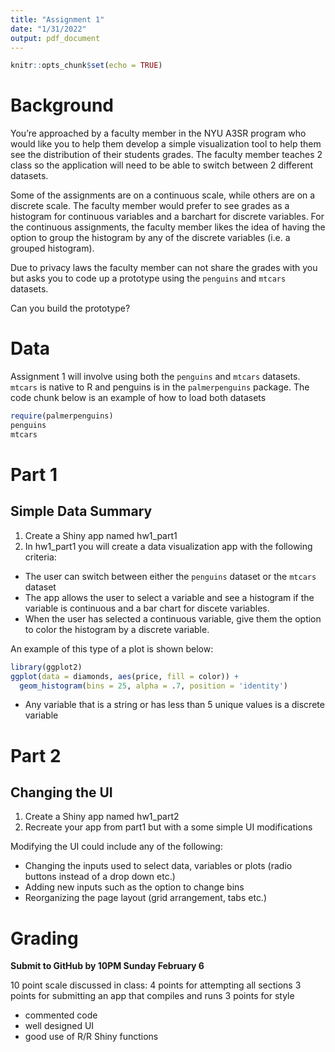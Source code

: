 ```yaml
---
title: "Assignment 1"
date: "1/31/2022"
output: pdf_document
---
```


```r
knitr::opts_chunk$set(echo = TRUE)

```

# Background

You're approached by a faculty member in the NYU A3SR program who would like you to help them develop a simple visualization tool to help them see the distribution of their students grades. The faculty member teaches 2 class so the application will need to be able to switch between 2 different datasets. 

Some of the assignments are on a continuous scale, while others are on a discrete scale. The faculty member would prefer to see grades as a histogram for continuous variables and a barchart for discrete variables. For the continuous assignments, the faculty member likes the idea of having the option to group the histogram by any of the discrete variables (i.e. a grouped histogram). 

Due to privacy laws the faculty member can not share the grades with you but asks you to code up a prototype using the `penguins` and `mtcars` datasets. 

Can you build the prototype? 

# Data
Assignment 1 will involve using both the `penguins` and `mtcars` datasets. `mtcars` is native to R and penguins is in the `palmerpenguins` package. The code chunk below is an example of how to load both datasets

```r
require(palmerpenguins)
penguins
mtcars
```

# Part 1 
## Simple Data Summary
1. Create a Shiny app named hw1_part1
2. In hw1_part1 you will create a data visualization app with the following criteria: 
* The user can switch between either the `penguins` dataset or the `mtcars` dataset
* The app allows the user to select a variable and see a histogram if the variable is continuous and a bar chart for discete  variables.
* When the user has selected a continuous variable, give them the option to color the histogram by a discrete variable. 

An example of this type of a plot is shown below: 

```r
library(ggplot2)
ggplot(data = diamonds, aes(price, fill = color)) + 
  geom_histogram(bins = 25, alpha = .7, position = 'identity')

```

  * Any variable that is a string or has less than 5 unique values is a discrete variable
  
# Part 2
## Changing the UI
1. Create a Shiny app named hw1_part2
2. Recreate your app from part1 but with a some simple UI modifications

Modifying the UI could include any of the following: 

* Changing the inputs used to select data, variables or plots (radio buttons instead of a drop down etc.)
* Adding new inputs such as the option to change bins
* Reorganizing the page layout (grid arrangement, tabs etc.)

# Grading 
**Submit to GitHub by 10PM Sunday February 6**

10 point scale discussed in class: 
4 points for attempting all sections 
3 points for submitting an app that compiles and runs
3 points for style

* commented code 
* well designed UI
* good use of R/R Shiny functions

